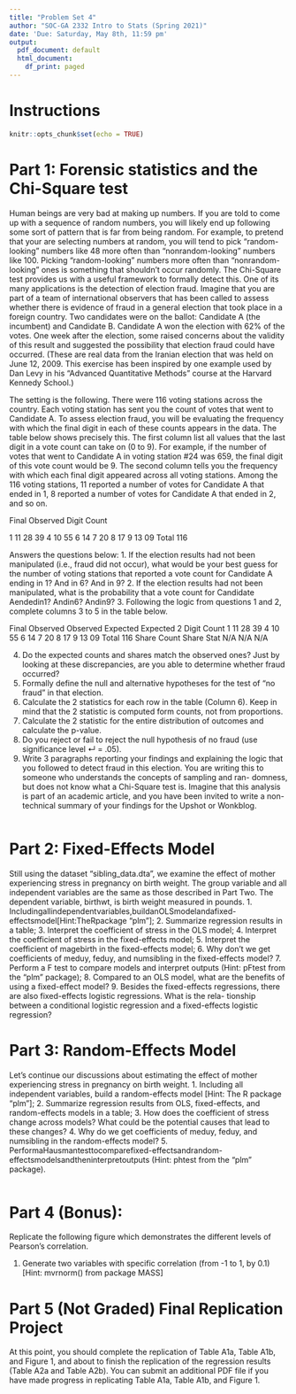 ```yaml
---
title: "Problem Set 4"
author: "SOC-GA 2332 Intro to Stats (Spring 2021)"
date: 'Due: Saturday, May 8th, 11:59 pm'
output:
  pdf_document: default
  html_document:
    df_print: paged
---
```


# Instructions

\begin{enumerate}
    \item Submit two files for each problem set. The first is a \textbf{R Markdown} (\texttt{.Rmd}) file that can be run without error from start to end. The second is a \textbf{PDF} rendered from your R Markdown file or created using \LaTeX{}. 
    \item Name your files following this convention: \texttt{[Last Name]\_ps1.Rmd} and \texttt{[Last Name]\_ps1.pdf}. 
    \item Both files should be submitted to the TA via e-mail (di.zhou@nyu.edu) before the time specified above.
    \item You are given plenty of time to work on the problem set. Please plan ahead and start early. \textbf{Except for special circumstances, the TA will not accept last-minute questions asked on the day when the problem set is due}.
    \item You are encouraged to discuss the problems with your classmates. Notice as well that we have students in this class who are not in your cohort. It would be great if you could reach out to them and work together. But \textbf{the R Markdown and PDF files that you submit have to be created on your own}.
    \item Comment on your code wherever possible and explain your ideas in detail. You will get credit for showing the steps you take and for explaining your reasoning, even if you do not get the correct final result.
\end{enumerate}

\noindent\rule{16.5cm}{0.4pt}
```r
knitr::opts_chunk$set(echo = TRUE)


```

# Part 1: Forensic statistics and the Chi-Square test
Human beings are very bad at making up numbers. If you are told to come up with a sequence of random numbers, you will likely end up following some sort of pattern that is far from being random. For example, to pretend that your are selecting numbers at random, you will tend to pick “random-looking” numbers like 48 more often than “nonrandom-looking” numbers like 100. Picking “random-looking” numbers more often than “nonrandom-looking” ones is something that shouldn’t occur randomly. The Chi-Square test provides us with a useful framework to formally detect this. One of its many applications is the detection of election fraud.
Imagine that you are part of a team of international observers that has been called to assess whether there is evidence of fraud in a general election that took place in a foreign country. Two candidates were on the ballot: Candidate A (the incumbent) and Candidate B. Candidate A won the election with 62% of the votes. One week after the election, some raised concerns about the validity of this result and suggested the possibility that election fraud could have occurred. (These are real data from the Iranian election that was held on June 12, 2009. This exercise has been inspired by one example used by Dan Levy in his “Advanced Quantitative Methods” course at the Harvard Kennedy School.)

The setting is the following. There were 116 voting stations across the country. Each voting station has sent you the count of votes that went to Candidate A. To assess election fraud, you will be evaluating the frequency with which the final digit in each of these counts appears in the data. The table below shows precisely this. The first column list all values that the last digit in a vote count can take on (0 to 9). For example, if the number of votes that went to Candidate A in voting station #24 was 659, the final digit of this vote count would be 9. The second column tells you the frequency with which each final digit appeared across all voting stations. Among the 116 voting stations, 11 reported a number of votes for Candidate A that ended in 1, 8 reported a number of votes for Candidate A that ended in 2, and so on.

Final Observed Digit Count

1 11 28 39 4 10 55 6 14 7 20 8 17 9 13 09
Total 116


Answers the questions below:
1. If the election results had not been manipulated (i.e., fraud did not occur), what would be your best guess for the number of voting stations that reported a vote count for Candidate A ending in 1? And in 6? And in 9?
2. If the election results had not been manipulated, what is the probability that a vote count for Candidate Aendedin1? Andin6? Andin9?
3. Following the logic from questions 1 and 2, complete columns 3 to 5 in the table below.

Final Observed Observed Expected Expected  2
 Digit Count 1 11 28 39
4 10 55 6 14 7 20 8 17 9 13 09
Total 116
Share Count
Share Stat
 N/A N/A N/A
  
  
  4. Do the expected counts and shares match the observed ones? Just by looking at these discrepancies, are you able to determine whether fraud occurred?
5. Formally define the null and alternative hypotheses for the test of “no fraud” in that election.
6. Calculate the  2 statistics for each row in the table (Column 6). Keep in mind that the  2 statistic is computed form counts, not from proportions.
7. Calculate the  2 statistic for the entire distribution of outcomes and calculate the p-value.
8. Do you reject or fail to reject the null hypothesis of no fraud (use significance level ↵ = .05).
9. Write 3 paragraphs reporting your findings and explaining the logic that you followed to detect fraud in this election. You are writing this to someone who understands the concepts of sampling and ran- domness, but does not know what a Chi-Square test is. Imagine that this analysis is part of an academic article, and you have been invited to write a non-technical summary of your findings for the Upshot or Wonkblog.
```r



```

# Part 2: Fixed-Effects Model
Still using the dataset “sibling_data.dta”, we examine the effect of mother experiencing stress in pregnancy on birth weight. The group variable and all independent variables are the same as those described in Part Two. The dependent variable, birthwt, is birth weight measured in pounds.
1. Includingallindependentvariables,buildanOLSmodelandafixed-effectsmodel[Hint:TheRpackage “plm”];
2. Summarize regression results in a table;
3. Interpret the coefficient of stress in the OLS model;
4. Interpret the coefficient of stress in the fixed-effects model;
5. Interpret the coefficient of magebirth in the fixed-effects model;
6. Why don’t we get coefficients of meduy, feduy, and numsibling in the fixed-effects model?
7. Perform a F test to compare models and interpret outputs (Hint: pFtest from the “plm” package);
8. Compared to an OLS model, what are the benefits of using a fixed-effect model?
9. Besides the fixed-effects regressions, there are also fixed-effects logistic regressions. What is the rela- tionship between a conditional logistic regression and a fixed-effects logistic regression?

# Part 3: Random-Effects Model
Let’s continue our discussions about estimating the effect of mother experiencing stress in pregnancy on birth weight.
1. Including all independent variables, build a random-effects model [Hint: The R package “plm”];
2. Summarize regression results from OLS, fixed-effects, and random-effects models in a table;
3. How does the coefficient of stress change across models? What could be the potential causes that lead to these changes?
4. Why do we get coefficients of meduy, feduy, and numsibling in the random-effects model?
5. PerformaHausmantesttocomparefixed-effectsandrandom-effectsmodelsandtheninterpretoutputs (Hint: phtest from the “plm” package).

```r



```

# Part 4 (Bonus): 

Replicate the following figure which demonstrates the different levels of Pearson’s correlation.

1. Generate two variables with specific correlation (from -1 to 1, by 0.1) [Hint: mvrnorm() from package MASS]


# Part 5 (Not Graded) Final Replication Project

At this point, you should complete the replication of Table A1a, Table A1b, and Figure 1, and about to finish the replication of the regression results (Table A2a and Table A2b). You can submit an additional PDF file if you have made progress in replicating Table A1a, Table A1b, and Figure 1.  


